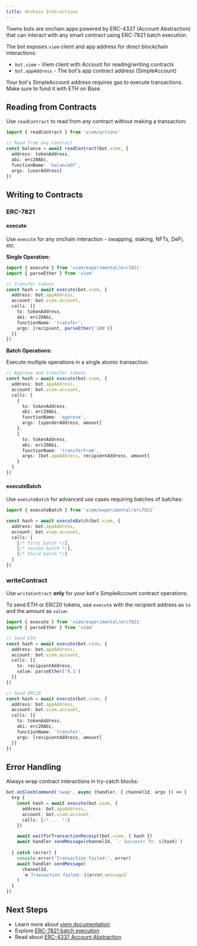 ```yaml
---
title: Onchain Interactions
---
```


Towns bots are onchain apps powered by ERC-4337 (Account Abstraction) that can interact with any smart contract using ERC-7821 batch execution.

The bot exposes `viem` client and app address for direct blockchain interactions:
- `bot.viem` - Viem client with Account for reading/writing contracts
- `bot.appAddress` - The bot's app contract address (SimpleAccount)

<Note>
Your bot's SimpleAccount address requires gas to execute transactions. Make sure to fund it with ETH on Base.
</Note>

## Reading from Contracts

Use `readContract` to read from any contract without making a transaction:

```ts
import { readContract } from 'viem/actions'

// Read from any contract
const balance = await readContract(bot.viem, {
  address: tokenAddress,
  abi: erc20Abi,
  functionName: 'balanceOf',
  args: [userAddress]
})
```

## Writing to Contracts

### ERC-7821

#### execute

Use `execute` for any onchain interaction - swapping, staking, NFTs, DeFi, etc.

**Single Operation:**

```ts
import { execute } from 'viem/experimental/erc7821'
import { parseEther } from 'viem'

// Transfer tokens
const hash = await execute(bot.viem, {
  address: bot.appAddress,
  account: bot.viem.account,
  calls: [{
    to: tokenAddress,
    abi: erc20Abi,
    functionName: 'transfer',
    args: [recipient, parseEther('100')]
  }]
})
```

**Batch Operations:**

Execute multiple operations in a single atomic transaction:

```ts
// Approve and transfer tokens
const hash = await execute(bot.viem, {
  address: bot.appAddress,
  account: bot.viem.account,
  calls: [
    {
      to: tokenAddress,
      abi: erc20Abi,
      functionName: 'approve',
      args: [spenderAddress, amount]
    },
    {
      to: tokenAddress,
      abi: erc20Abi,
      functionName: 'transferFrom',
      args: [bot.appAddress, recipientAddress, amount]
    }
  ]
})
```

#### executeBatch

Use `executeBatch` for advanced use cases requiring batches of batches:

```ts
import { executeBatch } from 'viem/experimental/erc7821'

const hash = await executeBatch(bot.viem, {
  address: bot.appAddress,
  account: bot.viem.account,
  calls: [
    [/* first batch */],
    [/* second batch */],
    [/* third batch */]
  ]
})
```

### writeContract

Use `writeContract` **only** for your bot's SimpleAccount contract operations.

To send ETH or ERC20 tokens, use `execute` with the recipient address as `to` and the amount as `value`:

```ts
import { execute } from 'viem/experimental/erc7821'
import { parseEther } from 'viem'

// Send ETH
const hash = await execute(bot.viem, {
  address: bot.appAddress,
  account: bot.viem.account,
  calls: [{
    to: recipientAddress,
    value: parseEther('0.1')
  }]
})

// Send ERC20
const hash = await execute(bot.viem, {
  address: bot.appAddress,
  account: bot.viem.account,
  calls: [{
    to: tokenAddress,
    abi: erc20Abi,
    functionName: 'transfer',
    args: [recipientAddress, amount]
  }]
})
```

## Error Handling

Always wrap contract interactions in try-catch blocks:

```ts
bot.onSlashCommand('swap', async (handler, { channelId, args }) => {
  try {
    const hash = await execute(bot.viem, {
      address: bot.appAddress,
      account: bot.viem.account,
      calls: [/* ... */]
    })

    await waitForTransactionReceipt(bot.viem, { hash })
    await handler.sendMessage(channelId, `✅ Success! Tx: ${hash}`)
    
  } catch (error) {
    console.error('Transaction failed:', error)
    await handler.sendMessage(
      channelId, 
      `❌ Transaction failed: ${error.message}`
    )
  }
})
```

## Next Steps

- Learn more about [viem documentation](https://viem.sh/docs/getting-started)
- Explore [ERC-7821 batch execution](https://viem.sh/experimental/erc7821)
- Read about [ERC-4337 Account Abstraction](https://eips.ethereum.org/EIPS/eip-4337)
